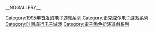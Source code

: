 {{cat main}}

{{DEFAULTSORT:Chrono}}
[[Category:1995年首发的电子游戏系列|Category:1995年首发的电子游戏系列]]
[[Category:史克威尔电子游戏系列|Category:史克威尔电子游戏系列]]
[[Category:时间旅行电子游戏|Category:时间旅行电子游戏]]
[[Category:電子角色扮演遊戲系列|Category:電子角色扮演遊戲系列]]

__NOGALLERY__